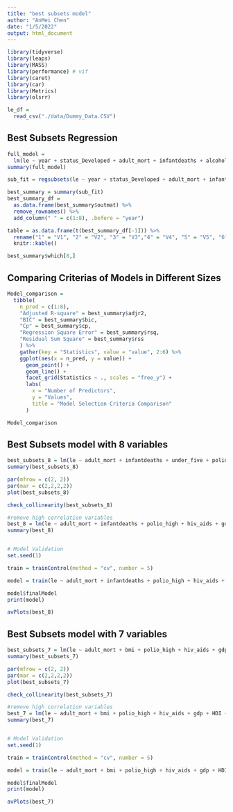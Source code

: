 ```yaml
---
title: "best subsets model"
author: "AnMei Chen"
date: "1/5/2022"
output: html_document
---
```


```r
library(tidyverse)
library(leaps)
library(MASS)
library(performance) # vif
library(caret)
library(car)
library(Metrics)
library(olsrr)
```


```r
le_df = 
  read_csv("./data/Dummy_Data.CSV") 
```

## Best Subsets Regression
```r
full_model = 
  lm(le ~ year + status_Developed + adult_mort + infantdeaths + alcohol + percent_exp + hepatitis_b_high + hepatitis_b_low + measles + bmi + under_five + polio_high + polio_low + total_exp + diphtheria_high + diphtheria_low + hiv_aids + gdp + population + thin_1_19 + thin_5_9 + HDI + schooling, data = le_df)
summary(full_model)

sub_fit = regsubsets(le ~ year + status_Developed + adult_mort + infantdeaths + alcohol + percent_exp + hepatitis_b_high + hepatitis_b_low + measles + bmi + under_five + polio_high + polio_low + total_exp + diphtheria_high + diphtheria_low + hiv_aids + gdp + population + thin_1_19 + thin_5_9 + HDI + schooling, data = le_df)

best_summary = summary(sub_fit)
best_summary_df = 
  as.data.frame(best_summary$outmat) %>% 
  remove_rownames() %>% 
  add_column(" " = c(1:8), .before = "year")

table = as.data.frame(t(best_summary_df[-1])) %>% 
  rename("1" = "V1", "2" = "V2", "3" = "V3","4" = "V4", "5" = "V5", "6" = "V6","7" = "V7", "8" = "V8") %>% 
  knitr::kable()

best_summary$which[8,]
```

## Comparing Criterias of Models in Different Sizes

```r
Model_comparison =
  tibble(
	n_pred = c(1:8),
	"Adjusted R-square" = best_summary$adjr2,
	"BIC" = best_summary$bic,
	"Cp" = best_summary$cp,
	"Regression Square Error" = best_summary$rsq,
	"Residual Sum Square" = best_summary$rss
	) %>%
	gather(key = "Statistics", value = "value", 2:6) %>%
	ggplot(aes(x = n_pred, y = value)) +
	  geom_point() +
	  geom_line() +
	  facet_grid(Statistics ~ ., scales = "free_y") +
	  labs(
	  	x = "Number of Predictors",
	  	y = "Values",
	  	title = "Model Selection Criteria Comparison"
	  )

Model_comparison
```


## Best Subsets model with 8 variables

```r
best_subsets_8 = lm(le ~ adult_mort + infantdeaths + under_five + polio_high + hiv_aids + gdp + HDI + schooling, data = le_df)
summary(best_subsets_8)

par(mfrow = c(2, 2))
par(mar = c(2,2,2,2))
plot(best_subsets_8)

check_collinearity(best_subsets_8)

#remove high correlation variables
best_8 = lm(le ~ adult_mort + infantdeaths + polio_high + hiv_aids + gdp + HDI + schooling, data = le_df)
summary(best_8)


# Model Validation
set.seed(1)

train = trainControl(method = "cv", number = 5)

model = train(le ~ adult_mort + infantdeaths + polio_high + hiv_aids + gdp + HDI + schooling, data = le_df, trControl = train, method = 'lm', na.action = na.pass)

model$finalModel
print(model)
```


```r
avPlots(best_8)
```

## Best Subsets model with 7 variables

```r
best_subsets_7 = lm(le ~ adult_mort + bmi + polio_high + hiv_aids + gdp + HDI + schooling, data = le_df)
summary(best_subsets_7)

par(mfrow = c(2, 2))
par(mar = c(2,2,2,2))
plot(best_subsets_7)

check_collinearity(best_subsets_7)

#remove high correlation variables
best_7 = lm(le ~ adult_mort + bmi + polio_high + hiv_aids + gdp + HDI + schooling, data = le_df)
summary(best_7)


# Model Validation
set.seed(1)

train = trainControl(method = "cv", number = 5)

model = train(le ~ adult_mort + bmi + polio_high + hiv_aids + gdp + HDI + schooling, data = le_df, trControl = train, method = 'lm', na.action = na.pass)

model$finalModel
print(model)
```

```r
avPlots(best_7)
```
